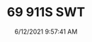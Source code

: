 ---
width: 2000
height: 1333
title: 69 911S SWT
description: A very rare 1969 911S Soft Window Targa
date: 6/12/2021 9:57:41 AM
cameraMake: Sony
cameraModel: ILCE-7M3
lens: ZEISS Batis 2/40 CF
settingsfStop: f/2.8
settingsISO: ISO 640
settingsShutter: 1/40
settingsFocalLength: 40 mm
---